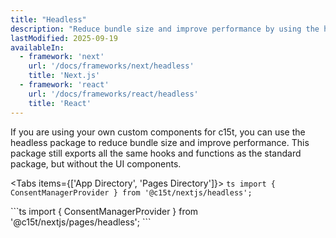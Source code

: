 ```yaml
---
title: "Headless"
description: "Reduce bundle size and improve performance by using the headless package."
lastModified: 2025-09-19
availableIn:
  - framework: 'next'
    url: '/docs/frameworks/next/headless'
    title: 'Next.js'
  - framework: 'react'
    url: '/docs/frameworks/react/headless'
    title: 'React'
---
```


If you are using your own custom components for c15t, you can use the headless package to reduce bundle size and improve performance. This package still exports all the same hooks and functions as the standard package, but without the UI components.

<Tabs items={['App Directory', 'Pages Directory']}>
  <Tab value="App Directory">
    ```ts
    import { ConsentManagerProvider } from '@c15t/nextjs/headless';
    ```
  </Tab>

  <Tab value="Pages Directory">
    ```ts
    import { ConsentManagerProvider } from '@c15t/nextjs/pages/headless';
    ```
  </Tab>


</Tabs>

